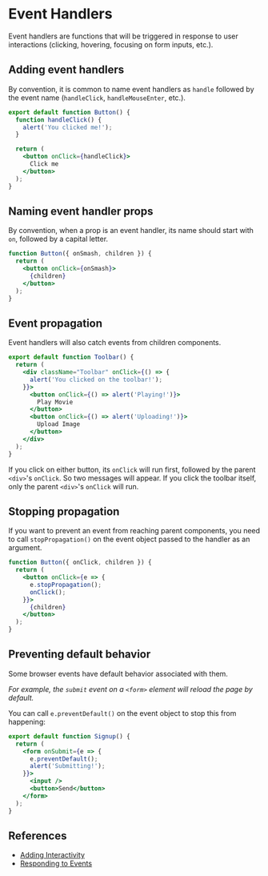 # Event Handlers

Event handlers are functions that will be triggered in response to user interactions (clicking, hovering, focusing on form inputs, etc.).

## Adding event handlers

By convention, it is common to name event handlers as `handle` followed by the event name (`handleClick`, `handleMouseEnter`, etc.).

```jsx
export default function Button() {
  function handleClick() {
    alert('You clicked me!');
  }

  return (
    <button onClick={handleClick}>
      Click me
    </button>
  );
}
```


## Naming event handler props

By convention, when a prop is an event handler, its name should start with `on`, followed by a capital letter.

```jsx
function Button({ onSmash, children }) {
  return (
    <button onClick={onSmash}>
      {children}
    </button>
  );
}
```

## Event propagation

Event handlers will also catch events from children components. 

```jsx
export default function Toolbar() {
  return (
    <div className="Toolbar" onClick={() => {
      alert('You clicked on the toolbar!');
    }}>
      <button onClick={() => alert('Playing!')}>
        Play Movie
      </button>
      <button onClick={() => alert('Uploading!')}>
        Upload Image
      </button>
    </div>
  );
}
```

If you click on either button, its `onClick` will run first, followed by the parent `<div>`'s `onClick`. So two messages will appear. If you click the toolbar itself, only the parent `<div>`'s `onClick` will run.


## Stopping propagation

If you want to prevent an event from reaching parent components, you need to call `stopPropagation()` on the event object passed to the handler as an argument.

```jsx
function Button({ onClick, children }) {
  return (
    <button onClick={e => {
      e.stopPropagation();
      onClick();
    }}>
      {children}
    </button>
  );
}
```

## Preventing default behavior

Some browser events have default behavior associated with them. 

*For example, the `submit` event on a `<form>` element will reload the page by default.*

You can call `e.preventDefault()` on the event object to stop this from happening:

```jsx
export default function Signup() {
  return (
    <form onSubmit={e => {
      e.preventDefault();
      alert('Submitting!');
    }}>
      <input />
      <button>Send</button>
    </form>
  );
}
```


## References

- [Adding Interactivity](https://react.dev/learn/adding-interactivity)
- [Responding to Events](https://react.dev/learn/responding-to-events)